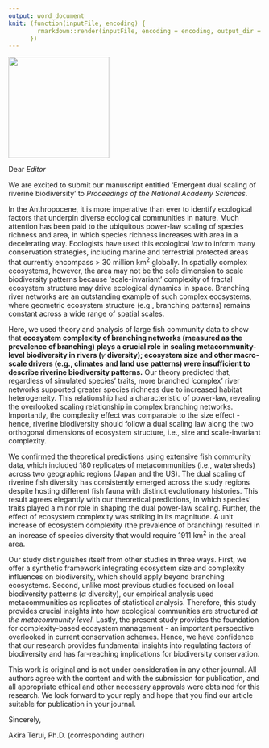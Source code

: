 ```yaml
---
output: word_document
knit: (function(inputFile, encoding) {
        rmarkdown::render(inputFile, encoding = encoding, output_dir = "document_output")
      })
---
```


![](images/uncgreensboro_DoB_h_pms-c.png){width="200"}

Dear *Editor*

We are excited to submit our manuscript entitled 'Emergent dual scaling of riverine biodiversity' to *Proceedings of the National Academy Sciences*.

In the Anthropocene, it is more imperative than ever to identify ecological factors that underpin diverse ecological communities in nature. Much attention has been paid to the ubiquitous power-law scaling of species richness and area, in which species richness increases with area in a decelerating way. Ecologists have used this ecological *law* to inform many conservation strategies, including marine and terrestrial protected areas that currently encompass \> 30 million km^2^ globally. In spatially complex ecosystems, however, the area may not be the sole dimension to scale biodiversity patterns because 'scale-invariant' complexity of fractal ecosystem structure may drive ecological dynamics in space. Branching river networks are an outstanding example of such complex ecosystems, where geometric ecosystem structure (e.g., branching patterns) remains constant across a wide range of spatial scales.

Here, we used theory and analysis of large fish community data to show that **ecosystem complexity of branching networks (measured as the prevalence of branching) plays a crucial role in scaling metacommunity-level biodiversity in rivers (**$\gamma$ **diversity); ecosystem size and other macro-scale drivers (e.g., climates and land use patterns) were insufficient to describe riverine biodiversity patterns.** Our theory predicted that, regardless of simulated species' traits, more branched 'complex' river networks supported greater species richness due to increased habitat heterogeneity. This relationship had a characteristic of power-law, revealing the overlooked scaling relationship in complex branching networks. Importantly, the complexity effect was comparable to the size effect - hence, riverine biodiversity should follow a dual scaling law along the two orthogonal dimensions of ecosystem structure, i.e., size and scale-invariant complexity.

We confirmed the theoretical predictions using extensive fish community data, which included 180 replicates of metacommunities (i.e., watersheds) across two geographic regions (Japan and the US). The dual scaling of riverine fish diversity has consistently emerged across the study regions despite hosting different fish fauna with distinct evolutionary histories. This result agrees elegantly with our theoretical predictions, in which species' traits played a minor role in shaping the dual power-law scaling. Further, the effect of ecosystem complexity was striking in its magnitude. A unit increase of ecosystem complexity (the prevalence of branching) resulted in an increase of species diversity that would require 1911 km^2^ in the areal area.

Our study distinguishes itself from other studies in three ways. First, we offer a synthetic framework integrating ecosystem size and complexity influences on biodiversity, which should apply beyond branching ecosystems. Second, unlike most previous studies focused on local biodiversity patterns ($\alpha$ diversity), our empirical analysis used metacommunities as replicates of statistical analysis. Therefore, this study provides crucial insights into how ecological communities are structured *at the metacommunity level*. Lastly, the present study provides the foundation for complexity-based ecosystem management - an important perspective overlooked in current conservation schemes. Hence, we have confidence that our research provides fundamental insights into regulating factors of biodiversity and has far-reaching implications for biodiversity conservation.

This work is original and is not under consideration in any other journal. All authors agree with the content and with the submission for publication, and all appropriate ethical and other necessary approvals were obtained for this research. We look forward to your reply and hope that you find our article suitable for publication in your journal.

Sincerely,

Akira Terui, Ph.D. (corresponding author)
